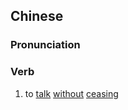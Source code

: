 {{also|不绝口}}
==Chinese==
{{zh-forms|s=不绝口|type=12}}

===Pronunciation===
{{zh-pron
|m=不 juékǒu
|cat=v
}}

===Verb===
{{zh-verb}}

# {{lb|zh|literary}} to [[talk]] [[without]] [[ceasing]]